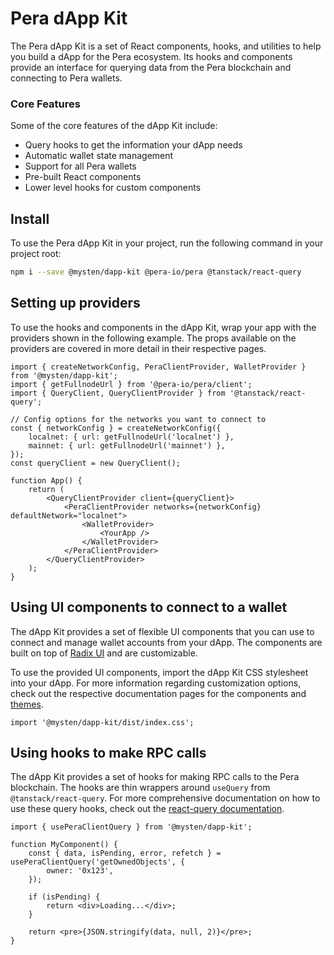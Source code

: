 # Pera dApp Kit

The Pera dApp Kit is a set of React components, hooks, and utilities to help you build a dApp for the
Pera ecosystem. Its hooks and components provide an interface for querying data from the Pera
blockchain and connecting to Pera wallets.

### Core Features

Some of the core features of the dApp Kit include:

- Query hooks to get the information your dApp needs
- Automatic wallet state management
- Support for all Pera wallets
- Pre-built React components
- Lower level hooks for custom components

## Install

To use the Pera dApp Kit in your project, run the following command in your project root:

```sh npm2yarn
npm i --save @mysten/dapp-kit @pera-io/pera @tanstack/react-query
```

## Setting up providers

To use the hooks and components in the dApp Kit, wrap your app with the providers shown in the
following example. The props available on the providers are covered in more detail in their
respective pages.

```tsx
import { createNetworkConfig, PeraClientProvider, WalletProvider } from '@mysten/dapp-kit';
import { getFullnodeUrl } from '@pera-io/pera/client';
import { QueryClient, QueryClientProvider } from '@tanstack/react-query';

// Config options for the networks you want to connect to
const { networkConfig } = createNetworkConfig({
	localnet: { url: getFullnodeUrl('localnet') },
	mainnet: { url: getFullnodeUrl('mainnet') },
});
const queryClient = new QueryClient();

function App() {
	return (
		<QueryClientProvider client={queryClient}>
			<PeraClientProvider networks={networkConfig} defaultNetwork="localnet">
				<WalletProvider>
					<YourApp />
				</WalletProvider>
			</PeraClientProvider>
		</QueryClientProvider>
	);
}
```

## Using UI components to connect to a wallet

The dApp Kit provides a set of flexible UI components that you can use to connect and manage wallet
accounts from your dApp. The components are built on top of
[Radix UI](https://www.radix-ui.com/primitives) and are customizable.

To use the provided UI components, import the dApp Kit CSS stylesheet into your dApp. For more
information regarding customization options, check out the respective documentation pages for the
components and [themes](https://sdk.mystenlabs.com/dapp-kit/themes).

```tsx
import '@mysten/dapp-kit/dist/index.css';
```

## Using hooks to make RPC calls

The dApp Kit provides a set of hooks for making RPC calls to the Pera blockchain. The hooks are thin
wrappers around `useQuery` from `@tanstack/react-query`. For more comprehensive documentation on how
to use these query hooks, check out the
[react-query documentation](https://tanstack.com/query/latest/docs/react/overview).

```tsx
import { usePeraClientQuery } from '@mysten/dapp-kit';

function MyComponent() {
	const { data, isPending, error, refetch } = usePeraClientQuery('getOwnedObjects', {
		owner: '0x123',
	});

	if (isPending) {
		return <div>Loading...</div>;
	}

	return <pre>{JSON.stringify(data, null, 2)}</pre>;
}
```
